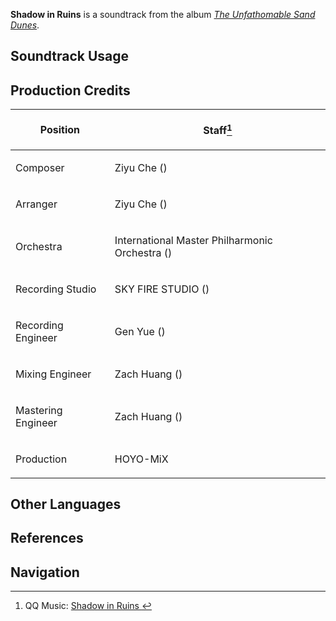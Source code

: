 {{Soundtrack Infobox
|image          = The Unfathomable Sand Dunes.png
|album          = The Unfathomable Sand Dunes
|disc           = 1
|number         = 25
|featured       =
|featured2      =
|featured3      =
|featured_disc  =
|featured_disc2 =
|featured_disc3 =
|youtube_id     = GGSnYtKP8MY
|spotify_id     = 2GiIS3jUNkTFAtVwrRmjdu
|previous       = Ghastly Badlands
|next           = Abominable Bog
}}
'''Shadow in Ruins''' is a soundtrack from the album ''[[The Unfathomable Sand Dunes]]''.

==Soundtrack Usage==
{{Soundtrack Usage
|quest    = 
|location = Madinat al-Nuhas;;Hangeh Afrasiyab//factory
|domain   = 
}}

==Production Credits==
{| class="wikitable"
! Position
! Staff<ref>QQ Music: [https://y.qq.com/n/ryqq/songDetail/001jP0Tk2YhXY5 Shadow in Ruins {{zh|残迹幽影}}]</ref>
|-
! Composer
| Ziyu Che ({{zh|车子玉}})
|-
! Arranger
| Ziyu Che ({{zh|车子玉}})
|-
! Orchestra
| International Master Philharmonic Orchestra ({{zh|国际首席爱乐乐团}})
|-
! Recording Studio
| SKY FIRE STUDIO ({{zh|九紫天诚录音棚}})
|-
! Recording Engineer
| Gen Yue ({{zh|岳艮}})
|-
! Mixing Engineer
| Zach Huang ({{zh|黄巍}})
|-
! Mastering Engineer
| Zach Huang ({{zh|黄巍}})
|-
! Production
| HOYO-MiX
|}
<!--
==Gallery==
<gallery>
</gallery>
-->
==Other Languages==
{{Other Languages
|en      = Shadow in Ruins
|zhs     = 残迹幽影
|zhs_rm  = Cánjì Yōuyǐng
|zht     = 殘跡幽影
|zht_rm  = Cánjī Yōuyǐng
|zh_tl   = A Dark Shadow in the Ruins
|ja      = 廃墟に潜む影
|ja_rm   = Haikyo ni Hisomu Kage
|ja_tl   = 
}}

==References==
{{Reflist}}

==Navigation==
{{Soundtrack Navbox|The Unfathomable Sand Dunes}}